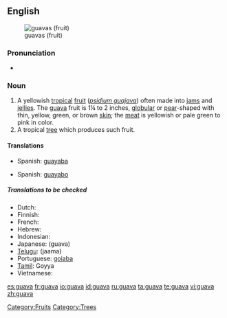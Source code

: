 {{wikipedia}}
==English==
[[Image:Psidium guajava fruit.jpg|thumb|guavas (fruit)]]

===Pronunciation===
* {{a|US}} {{IPA|/ˈgwɑvə/}}
*: {{rhymes|ɑːvə}}

===Noun===
{{en-noun}}

# A yellowish [[tropical]] [[fruit]] (''[[psidium guajava]]'') often made into [[jam]]s and [[jelly|jellies]]. The [[guava]] fruit is 1¼ to 2 inches, [[globular]] or [[pear]]-shaped with thin, yellow, green, or brown [[skin]]; the [[meat]] is yellowish or pale green to pink in color.
# A tropical [[tree]] which produces such fruit.

====Translations====
{{trans-top|Fruit}}
{{trans-mid}}
* Spanish: [[guayaba]]
{{trans-bottom}}

{{trans-top|tree}}
*Spanish: [[guayabo]]
{{trans-bottom}}

=====Translations to be checked=====
* Dutch: {{tbbc|nl|guave}}
* Finnish: {{ttbc|fi|guava}}
* French: {{ttbc|fr|goyavier}}
* Hebrew: {{ttbc|he|גויאבה|f|tr=guyava|sc=Hebr}}
* Indonesian: {{ttbc|id|jambu}}
* Japanese: {{ttbc|ja|グアヴァ}} (guava)
* [[Telugu]]: {{ttbc|te|జామ}} (jaama)
* Portuguese: [[goiaba]]
* [[Tamil]]: Goyya
* Vietnamese: {{t+|vi|ổi|xs=Vietnamese}}
[[Category:Fruits]]
[[Category:Trees]]

[[es:guava]]
[[fr:guava]]
[[io:guava]]
[[id:guava]]
[[ru:guava]]
[[ta:guava]]
[[te:guava]]
[[vi:guava]]
[[zh:guava]]